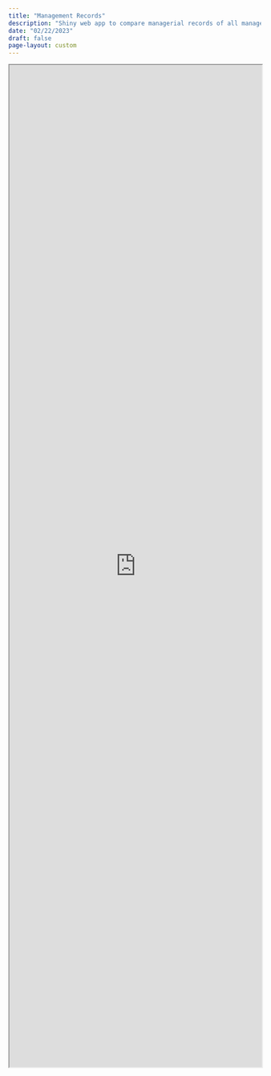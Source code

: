 ```yaml
---
title: "Management Records"
description: "Shiny web app to compare managerial records of all managers."
date: "02/22/2023"
draft: false
page-layout: custom
---
```


```{=html}

<div class="pdb-web-app">
    <iframe width="100%" height="2000" src="https://petebrown.shinyapps.io/managers-all/" title="Individual managerial records."></iframe>
</div>
```
